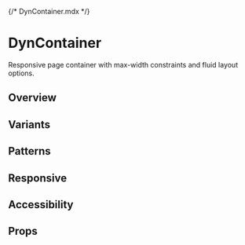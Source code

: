 {/* DynContainer.mdx */}

<Meta of={Stories} />

# DynContainer

Responsive page container with max-width constraints and fluid layout options.

## Overview
<Canvas of={Stories.Overview} />

## Variants
<Canvas of={Stories.MaxWidthVariants} />
<Canvas of={Stories.FluidVsFixed} />

## Patterns
<Canvas of={Stories.NestedContainers} />
<Canvas of={Stories.WithGridChildren} />

## Responsive
<Canvas of={Stories.ResponsiveDemo} />

## Accessibility
<Canvas of={Stories.AccessibilityDemo} />

## Props
<Controls of={Stories.Overview} />
